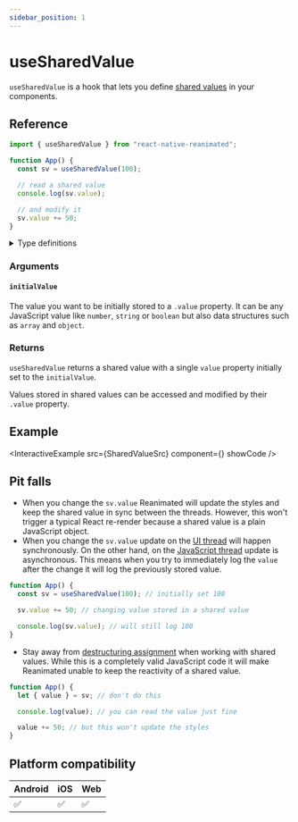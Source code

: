 ```yaml
---
sidebar_position: 1
---
```


# useSharedValue

`useSharedValue` is a hook that lets you define [shared values](/docs/fundamentals/glossary#shared-value) in your components.

## Reference

```javascript
import { useSharedValue } from "react-native-reanimated";

function App() {
  const sv = useSharedValue(100);

  // read a shared value
  console.log(sv.value);

  // and modify it
  sv.value += 50;
}
```

<details>
<summary>Type definitions</summary>

```typescript
type SharedValue<T> = { value: T };

function useSharedValue<T>(initialValue: T): SharedValue<T>;
```

</details>

### Arguments

#### `initialValue`

The value you want to be initially stored to a `.value` property. It can be any JavaScript value like `number`, `string` or `boolean` but also data structures such as `array` and `object`.

### Returns

`useSharedValue` returns a shared value with a single `value` property initially set to the `initialValue`.

Values stored in shared values can be accessed and modified by their `.value` property.

## Example


<InteractiveExample src={SharedValueSrc} component={<SharedValue />} showCode />

## Pit falls

- When you change the `sv.value` Reanimated will update the styles and keep the shared value in sync between the threads. However, this won't trigger a typical React re-render because a shared value is a plain JavaScript object.
- When you change the `sv.value` update on the [UI thread](/docs/fundamentals/glossary#ui-thread) will happen synchronously. On the other hand, on the [JavaScript thread](/docs/fundamentals/glossary#javascript-thread) update is asynchronous. This means when you try to immediately log the `value` after the change it will log the previously stored value.

<Indent>

```javascript
function App() {
  const sv = useSharedValue(100); // initially set 100

  sv.value += 50; // changing value stored in a shared value

  console.log(sv.value); // will still log 100
}
```

</Indent>

- Stay away from [destructuring assignment](https://developer.mozilla.org/en-US/docs/Web/JavaScript/Reference/Operators/Destructuring_assignment) when working with shared values. While this is a completely valid JavaScript code it will make Reanimated unable to keep the reactivity of a shared value.

<Indent>

```javascript
function App() {
  let { value } = sv; // don't do this

  console.log(value); // you can read the value just fine

  value += 50; // but this won't update the styles
}
```

</Indent>

## Platform compatibility

<div className="compatibility">

| Android | iOS | Web |
| ------- | --- | --- |
| ✅      | ✅  | ✅  |

</div>
